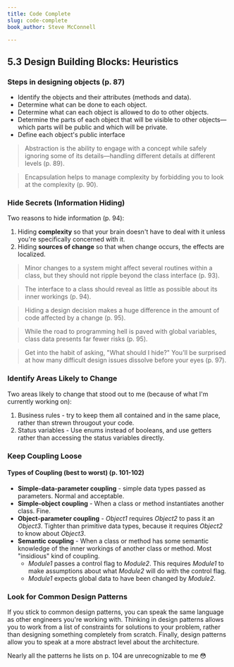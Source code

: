 ```yaml
---
title: Code Complete
slug: code-complete
book_author: Steve McConnell

---
```

## 5.3 Design Building Blocks: Heuristics

### Steps in designing objects (p. 87)

* Identify the objects and their attributes (methods and data).
* Determine what can be done to each object.
* Determine what can each object is allowed to do to other objects.
* Determine the parts of each object that will be visible to other objects—which parts will be public and which will be private.
* Define each object's public interface

> Abstraction is the ability to engage with a concept while safely ignoring some of its details—handling different details at different levels (p. 89).

> Encapsulation helps to manage complexity by forbidding you to look at the complexity (p. 90).

### Hide Secrets (Information Hiding)

Two reasons to hide information (p. 94):

1. Hiding **complexity** so that your brain doesn't have to deal with it unless you're specifically concerned with it.
2. Hiding **sources of change** so that when change occurs, the effects are localized.

> Minor changes to a system might affect several routines within a class, but they should not ripple beyond the class interface (p. 93).

> The interface to a class should reveal as little as possible about its inner workings (p. 94).

> Hiding a design decision makes a huge difference in the amount of code affected by a change (p. 95).

> While the road to programming hell is paved with global variables, class data presents far fewer risks (p. 95).

> Get into the habit of asking, "What should I hide?" You'll be surprised at how many difficult design issues dissolve before your eyes (p. 97).

### Identify Areas Likely to Change

Two areas likely to change that stood out to me (because of what I'm currently working on):

1. Business rules - try to keep them all contained and in the same place, rather than strewn througout your code.
2. Status variables - Use enums instead of booleans, and use getters rather than accessing the status variables directly.

### Keep Coupling Loose

#### Types of Coupling (best to worst) (p. 101-102)

* **Simple-data-parameter coupling** - simple data types passed as parameters. Normal and acceptable.
* **Simple-object coupling** - When a class or method instantiates another class. Fine.
* **Object-parameter coupling** - _Object1_ requires _Object2_ to pass it an _Object3_. Tighter than primitive data types, because it requires _Object2_ to know about _Object3_.
* **Semantic coupling** - When a class or method has some semantic knowledge of the inner workings of another class or method. Most "insidious" kind of coupling.
  * _Module1_ passes a control flag to _Module2_. This requires _Module1_ to make assumptions about what _Module2_ will do with the control flag.
  * _Module1_ expects global data to have been changed by _Module2_.

### Look for Common Design Patterns

If you stick to common design patterns, you can speak the same language as other engineers you're working with. Thinking in design patterns allows you to work from a list of constraints for solutions to your problem, rather than designing something completely from scratch. Finally, design patterns allow you to speak at a more abstract level about the architecture.

Nearly all the patterns he lists on p. 104 are unrecognizable to me 😳
